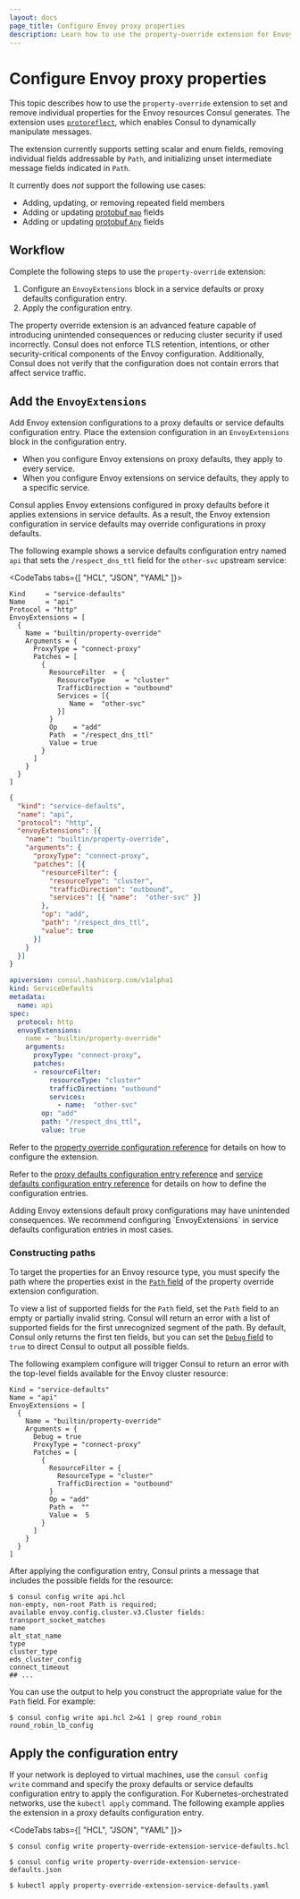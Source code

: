 ```yaml
---
layout: docs
page_title: Configure Envoy proxy properties
description: Learn how to use the property-override extension for Envoy proxies to set and remove individual properties for the Envoy resources Consul generates.
---
```


# Configure Envoy proxy properties

This topic describes how to use the `property-override` extension to set and remove individual properties for the Envoy resources Consul generates. The extension uses [`protoreflect`](https://pkg.go.dev/google.golang.org/protobuf/reflect/protoreflect), which enables Consul to dynamically manipulate messages.

The extension currently supports setting scalar and enum fields, removing individual fields addressable by `Path`, and initializing unset intermediate message fields indicated in `Path`.

It currently does _not_ support the following use cases:
- Adding, updating, or removing repeated field members
- Adding or updating [protobuf `map`](https://protobuf.dev/programming-guides/proto3/#maps) fields
- Adding or updating [protobuf `Any`](https://protobuf.dev/programming-guides/proto3/#any) fields

## Workflow

Complete the following steps to use the `property-override` extension:

1. Configure an `EnvoyExtensions` block in a service defaults or proxy defaults configuration entry. 
1. Apply the configuration entry.

<Warning title="Security warning">
  The property override extension is an advanced feature capable of introducing unintended consequences or reducing cluster security if used incorrectly. Consul does not enforce TLS retention, intentions, or other security-critical components of the Envoy configuration. Additionally, Consul does not verify that the configuration does not contain errors that affect service traffic.
</Warning>

## Add the `EnvoyExtensions`

Add Envoy extension configurations to a proxy defaults or service defaults configuration entry. Place the extension configuration in an `EnvoyExtensions` block in the configuration entry.

- When you configure Envoy extensions on proxy defaults, they apply to every service.
- When you configure Envoy extensions on service defaults, they apply to a specific service.

Consul applies Envoy extensions configured in proxy defaults before it applies extensions in service defaults. As a result, the Envoy extension configuration in service defaults may override configurations in proxy defaults.

The following example shows a service defaults configuration entry named `api` that sets the `/respect_dns_ttl` field for the `other-svc` upstream service:

<CodeTabs tabs={[ "HCL", "JSON", "YAML" ]}>
<CodeBlockConfig filename="property-override-extension-service-defaults.hcl">

```hcl
Kind     = "service-defaults"
Name     = "api"
Protocol = "http"
EnvoyExtensions = [ 
  {
    Name = "builtin/property-override"
    Arguments = {
      ProxyType = "connect-proxy"
      Patches = [
        {
          ResourceFilter  = {
            ResourceType     = "cluster"
            TrafficDirection = "outbound"
            Services = [{
               Name =  "other-svc"
            }]
          }
          Op    = "add"
          Path  = "/respect_dns_ttl"
          Value = true
        }
      ]
    }
  }
]
```
</CodeBlockConfig>
<CodeBlockConfig filename="property-override-extension-service-defaults.json">

```json
{
  "kind": "service-defaults",
  "name": "api",
  "protocol": "http",
  "envoyExtensions": [{
    "name": "builtin/property-override",
    "arguments": {
      "proxyType": "connect-proxy",
      "patches": [{
        "resourceFilter": {
          "resourceType": "cluster",
          "trafficDirection": "outbound",
          "services": [{ "name":  "other-svc" }]
        },
        "op": "add",
        "path": "/respect_dns_ttl",
        "value": true
      }]
    }
  }]
}
```
</CodeBlockConfig>
<CodeBlockConfig filename="property-override-extension-service-defaults.yaml">

```yaml
apiversion: consul.hashicorp.com/v1alpha1
kind: ServiceDefaults
metadata:
  name: api
spec:
  protocol: http
  envoyExtensions:
    name = "builtin/property-override"
    arguments: 
      proxyType: "connect-proxy",
      patches: 
      - resourceFilter: 
          resourceType: "cluster" 
          trafficDirection: "outbound"
          services: 
            - name:  "other-svc"
        op: "add"
        path: "/respect_dns_ttl",
        value: true
```

</CodeBlockConfig>
</CodeTabs>


Refer to the [property override configuration reference](/consul/docs/reference/proxy/envoy-extensions/configuration/property-override) for details on how to configure the extension. 

Refer to the [proxy defaults configuration entry reference](/consul/docs/reference/config-entry/proxy-defaults) and [service defaults configuration entry reference](/consul/docs/reference/config-entry/service-defaults) for details on how to define the configuration entries. 

<Warning>
  Adding Envoy extensions default proxy configurations may have unintended consequences. We recommend configuring `EnvoyExtensions` in service defaults configuration entries in most cases.
</Warning>

### Constructing paths

To target the properties for an Envoy resource type, you must specify the path where the properties exist in the [`Path` field](/consul/docs/reference/proxy/envoy-extensions/configuration/property-override#patches-path) of the property override extension configuration. 

To view a list of supported fields for the `Path` field, set the `Path` field to an empty or partially invalid string. Consul will return an error with a list of supported fields for the first unrecognized segment of the path. By default, Consul only returns the first ten fields, but you can set the [`Debug` field](/consul/docs/reference/proxy/envoy-extensions/configuration/property-override#debug) to `true`  to direct Consul to output all possible fields. 

The following examplem configure will trigger Consul to return an error with the top-level fields available for the Envoy cluster resource:

```hcl
Kind = "service-defaults"
Name = "api"
EnvoyExtensions = [
  {
    Name = "builtin/property-override"
    Arguments = {
      Debug = true
      ProxyType = "connect-proxy"
      Patches = [
        {
          ResourceFilter = {
            ResourceType = "cluster"
            TrafficDirection = "outbound"
          }
          Op = "add"
          Path =  ""
          Value =  5
        }
      ]
    }
  }
]
```

After applying the configuration entry, Consul prints a message that includes the possible fields for the resource:

```shell-session
$ consul config write api.hcl
non-empty, non-root Path is required;
available envoy.config.cluster.v3.Cluster fields:
transport_socket_matches
name
alt_stat_name
type
cluster_type
eds_cluster_config
connect_timeout
## ...
```

You can use the output to help you construct the appropriate value for the `Path` field. For example:

```shell-session
$ consul config write api.hcl 2>&1 | grep round_robin
round_robin_lb_config
```

## Apply the configuration entry

If your network is deployed to virtual machines, use the `consul config write` command and specify the proxy defaults or service defaults configuration entry to apply the configuration. For Kubernetes-orchestrated networks, use the `kubectl apply` command. The following example applies the extension in a proxy defaults configuration entry.

<CodeTabs tabs={[ "HCL", "JSON", "YAML" ]}>

```shell-session
$ consul config write property-override-extension-service-defaults.hcl
```

```shell-session
$ consul config write property-override-extension-service-defaults.json
```

```shell-session
$ kubectl apply property-override-extension-service-defaults.yaml
```

</CodeTabs>
